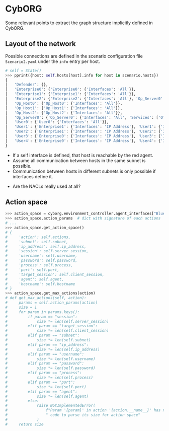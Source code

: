 # CybORG

Some relevant points to extract the graph structure implicitly defined in CybORG.

## Layout of the network

Possible connections are defined in the scenario configuration file `Scenario2.yaml` under the `info` entry per host.

```python
# self = State()
>>> pprint({host: self.hosts[host].info for host in scenario.hosts})
{
│   'Defender': {},
│   'Enterprise0': {'Enterprise0': {'Interfaces': 'All'}},
│   'Enterprise1': {'Enterprise1': {'Interfaces': 'All'}},
│   'Enterprise2': {'Enterprise2': {'Interfaces': 'All'}, 'Op_Server0': {'Interfaces': 'IP Address'}},
│   'Op_Host0': {'Op_Host0': {'Interfaces': 'All'}},
│   'Op_Host1': {'Op_Host1': {'Interfaces': 'All'}},
│   'Op_Host2': {'Op_Host2': {'Interfaces': 'All'}},
│   'Op_Server0': {'Op_Server0': {'Interfaces': 'All', 'Services': ['OTService']}},
│   'User0': {'User0': {'Interfaces': 'All'}},
│   'User1': {'Enterprise1': {'Interfaces': 'IP Address'}, 'User1': {'Interfaces': 'All'}},
│   'User2': {'Enterprise1': {'Interfaces': 'IP Address'}, 'User2': {'Interfaces': 'All'}},
│   'User3': {'Enterprise0': {'Interfaces': 'IP Address'}, 'User3': {'Interfaces': 'All'}},
│   'User4': {'Enterprise0': {'Interfaces': 'IP Address'}, 'User4': {'Interfaces': 'All'}}
}
```

:::{.callout-note}
- If a self interface is defined, that host is reachable by the red agent.
- Assume all communication between hosts in the same subnet is possible.
- Communication between hosts in different subnets is only possible if interfaces define it.
:::

:::{.callout-warning}
- Are the NACLs really used at all?
:::

<!-- TODO  explain how low level observability relates to blue table observation and prev gym observation -->

## Action space

```python
>>> action_space = cyborg.environment_controller.agent_interfaces["Blue"].action_space
>>> action_space.action_params  # dict with signature of each actions
# ...
>>> action_space.get_action_space()
# {
#     'action': self.actions,
#     'subnet': self.subnet,
#     'ip_address': self.ip_address,
#     'session': self.server_session,
#     'username': self.username,
#     'password': self.password,
#     'process': self.process,
#     'port': self.port,
#     'target_session': self.client_session,
#     'agent': self.agent,
#     'hostname': self.hostname
# }
>>> action_space.get_max_actions(action)
# def get_max_actions(self, action):
#     params = self.action_params[action]
#     size = 1
#     for param in params.keys():
#         if param == "session":
#             size *= len(self.server_session)
#         elif param == "target_session":
#             size *= len(self.client_session)
#         elif param == "subnet":
#             size *= len(self.subnet)
#         elif param == "ip_address":
#             size *= len(self.ip_address)
#         elif param == "username":
#             size *= len(self.username)
#         elif param == "password":
#             size *= len(self.password)
#         elif param == "process":
#             size *= len(self.process)
#         elif param == "port":
#             size *= len(self.port)
#         elif param == "agent":
#             size *= len(self.agent)
#         else:
#             raise NotImplementedError(
#                 f"Param '{param}' in action '{action.__name__}' has no"
#                 " code to parse its size for action space"
#             )
#     return size
```
